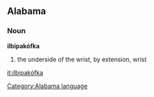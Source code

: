 ==Alabama==
===Noun===
'''ilbipakófka'''
#the underside of the wrist, by extension, wrist
[[Category:Alabama language]]

[[it:ilbipakófka]]
